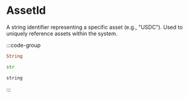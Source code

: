 # AssetId

A string identifier representing a specific asset (e.g., "USDC"). Used to uniquely reference assets within the system.

:::code-group

```rust [Rust]
String
```

```python [Python]
str
```

```typescript [TypeScript]
string
```

:::
